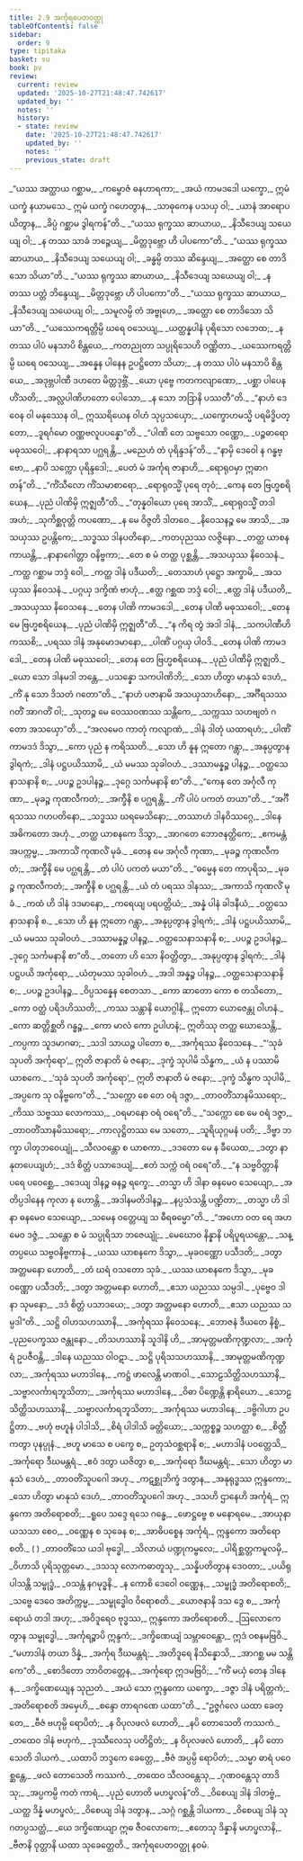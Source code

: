 ```yaml
---
title: 2.9 အင်္ကုရပေတဝတ္ထု
tableOfContents: false
sidebar:
  order: 9
type: tipitaka
basket: su
book: pv
review:
  current: review
  updated: '2025-10-27T21:48:47.742617'
  updated_by: ''
  notes: ''
  history:
  - state: review
    date: '2025-10-27T21:48:47.742617'
    updated_by: ''
    notes: ''
    previous_state: draft
---
```



<ReviewStatus review={frontmatter.review} showDetails={true} />

<HypothesisAnnotation frontmatter={frontmatter} />

<DynamicBreadcrumb />

<Division number="257" book="pv" e="ch" v="19" p="154">

<Paragraph number="281" type="verses" book="pv">
_“ယဿ အတ္ထာယ ဂစ္ဆာမ,_  
_ကမ္ဗောဇံ ဓနဟာရကာ;_  
_အယံ ကာမဒဒေါ ယက္ခော,_  
ဣမံ ယက္ခံ နယာမသေ._  

</Paragraph>

</Division>
<Division number="258" book="pv" e="ch" v="19" p="154">

<Paragraph number="282" type="verses" book="pv">
ဣမံ ယက္ခံ ဂဟေတွာန,_  
_သာဓုကေန ပသယှ ဝါ;_  
_ယာနံ အာရောပယိတွာန,_  
_ခိပ္ပံ ဂစ္ဆာမ ဒွါရကန်”တိ._  

</Paragraph>

</Division>
<Division number="259" book="pv" e="ch" v="19" p="154">

<Paragraph number="283" type="verses" book="pv">
_“ယဿ ရုက္ခဿ ဆာယာယ,_  
_နိသီဒေယျ သယေယျ ဝါ;_  
_န တဿ သာခံ ဘဉ္ဇေယျ,_  
_မိတ္တဒုဗ္ဘော ဟိ ပါပကော”တိ._  

</Paragraph>

</Division>
<Division number="260" book="pv" e="ch" v="19" p="154">

<Paragraph number="284" type="verses" book="pv">
_“ယဿ ရုက္ခဿ ဆာယာယ,_  
_နိသီဒေယျ သယေယျ ဝါ;_  
_ခန္ဓမ္ပိ တဿ ဆိန္ဒေယျ,_  
_အတ္ထော စေ တာဒိသော သိယာ”တိ._  

</Paragraph>

</Division>
<Division number="261" book="pv" e="ch" v="19" p="155">

<Paragraph number="285" type="verses" book="pv">
_“ယဿ ရုက္ခဿ ဆာယာယ,_  
_နိသီဒေယျ သယေယျ ဝါ;_  
_န တဿ ပတ္တံ ဘိန္ဒေယျ,_  
_မိတ္တဒုဗ္ဘော ဟိ ပါပကော”တိ._  

</Paragraph>

</Division>
<Division number="262" book="pv" e="ch" v="19" p="155">

<Paragraph number="286" type="verses" book="pv">
_“ယဿ ရုက္ခဿ ဆာယာယ,_  
_နိသီဒေယျ သယေယျ ဝါ;_  
_သမူလမ္ပိ တံ အဗ္ဗုဟေ,_  
_အတ္ထော စေ တာဒိသော သိယာ”တိ._  

</Paragraph>

</Division>
<Division number="263" book="pv" e="ch" v="19" p="155">

<Paragraph number="287" type="verses" book="pv">
_“ယဿေကရတ္တိမ္ပိ ဃရေ ဝသေယျ,_  
_ယတ္ထန္နပါနံ ပုရိသော လဘေထ;_  
_န တဿ ပါပံ မနသာပိ စိန္တယေ,_  
_ကတညုတာ သပ္ပုရိသေဟိ ဝဏ္ဏိတာ._  

</Paragraph>

</Division>
<Division number="264" book="pv" e="ch" v="19" p="155">

<Paragraph number="288" type="verses" book="pv">
_ယဿေကရတ္တိမ္ပိ ဃရေ ဝသေယျ,_  
_အန္နေန ပါနေန ဥပဋ္ဌိတော သိယာ;_  
_န တဿ ပါပံ မနသာပိ စိန္တယေ,_  
_အဒုဗ္ဘပါဏီ ဒဟတေ မိတ္တဒုဗ္ဘိံ._  

</Paragraph>

</Division>
<Division number="265" book="pv" e="ch" v="19" p="155">

<Paragraph number="289" type="verses" book="pv">
_ယော ပုဗ္ဗေ ကတကလျာဏော,_  
_ပစ္ဆာ ပါပေန ဟိံသတိ;_  
_အလ္လပါဏိဟတော ပေါသော,_  
_န သော ဘဒြာနိ ပဿတီ”တိ._  

</Paragraph>

</Division>
<Division number="266" book="pv" e="ch" v="19" p="155">

<Paragraph number="290" type="verses" book="pv">
_“နာဟံ ဒေဝေန ဝါ မနုဿေန ဝါ,_  
ဣဿရိယေန ဝါဟံ သုပ္ပသယှော;_  
_ယက္ခောဟမသ္မိ ပရမိဒ္ဓိပတ္တော,_  
_ဒူရင်္ဂမော ဝဏ္ဏဗလူပပန္နော”တိ._  

</Paragraph>

</Division>
<Division number="267" book="pv" e="ch" v="19" p="155">

<Paragraph number="291" type="verses" book="pv">
_“ပါဏိ တေ သဗ္ဗသော ဝဏ္ဏော,_  
_ပဉ္စဓာရော မဓုဿဝေါ;_  
_နာနာရသာ ပဂ္ဃရန္တိ,_  
_မညေဟံ တံ ပုရိန္ဒဒန်”တိ._  

</Paragraph>

</Division>
<Division number="268" book="pv" e="ch" v="19" p="155">

<Paragraph number="292" type="verses" book="pv">
_“နာမှိ ဒေဝေါ န ဂန္ဓဗ္ဗော,_  
_နာပိ သက္ကော ပုရိန္ဒဒေါ;_  
_ပေတံ မံ အင်္ကုရ ဇာနာဟိ,_  
_ရောရုဝမှာ ဣဓာဂတန်”တိ._  

</Paragraph>

</Division>
<Division number="269" book="pv" e="ch" v="19" p="155">

<Paragraph number="293" type="verses" book="pv">
_“ကိံသီလော ကိံသမာစာရော,_  
_ရောရုဝသ္မိံ ပုရေ တုဝံ;_  
_ကေန တေ ဗြဟ္မစရိယေန,_  
_ပုညံ ပါဏိမှိ ဣဇ္ဈတီ”တိ._  

</Paragraph>

</Division>
<Division number="270" book="pv" e="ch" v="19" p="155">

<Paragraph number="294" type="verses" book="pv">
_“တုန္နဝါယော ပုရေ အာသိံ,_  
_ရောရုဝသ္မိံ တဒါ အဟံ;_  
_သုကိစ္ဆဝုတ္တိ ကပဏော,_  
_န မေ ဝိဇ္ဇတိ ဒါတဝေ._  

</Paragraph>

</Division>
<Division number="271" book="pv" e="ch" v="19" p="156">

<Paragraph number="295" type="verses" book="pv">
_နိဝေသနဉ္စ မေ အာသိ,_  
_အသယှဿ ဥပန္တိကေ;_  
_သဒ္ဓဿ ဒါနပတိနော,_  
_ကတပုညဿ လဇ္ဇိနော._  

</Paragraph>

</Division>
<Division number="272" book="pv" e="ch" v="19" p="156">

<Paragraph number="296" type="verses" book="pv">
_တတ္ထ ယာစနကာယန္တိ,_  
_နာနာဂေါတ္တာ ဝနိဗ္ဗကာ;_  
_တေ စ မံ တတ္ထ ပုစ္ဆန္တိ,_  
_အသယှဿ နိဝေသနံ._  

</Paragraph>

</Division>
<Division number="273" book="pv" e="ch" v="19" p="156">

<Paragraph number="297" type="verses" book="pv">
_ကတ္ထ ဂစ္ဆာမ ဘဒ္ဒံ ဝေါ,_  
_ကတ္ထ ဒါနံ ပဒီယတိ;_  
_တေသာဟံ ပုဋ္ဌော အက္ခာမိ,_  
_အသယှဿ နိဝေသနံ._  

</Paragraph>

</Division>
<Division number="274" book="pv" e="ch" v="19" p="156">

<Paragraph number="298" type="verses" book="pv">
_ပဂ္ဂယှ ဒက္ခိဏံ ဗာဟုံ,_  
_ဧတ္ထ ဂစ္ဆထ ဘဒ္ဒံ ဝေါ;_  
_ဧတ္ထ ဒါနံ ပဒီယတိ,_  
_အသယှဿ နိဝေသနေ._  

</Paragraph>

</Division>
<Division number="275" book="pv" e="ch" v="19" p="156">

<Paragraph number="299" type="verses" book="pv">
_တေန ပါဏိ ကာမဒဒေါ,_  
_တေန ပါဏိ မဓုဿဝေါ;_  
_တေန မေ ဗြဟ္မစရိယေန,_  
_ပုညံ ပါဏိမှိ ဣဇ္ဈတီ”တိ._  

</Paragraph>

</Division>
<Division number="276" book="pv" e="ch" v="19" p="156">

<Paragraph number="300" type="verses" book="pv">
_“န ကိရ တွံ အဒါ ဒါနံ,_  
_သကပါဏီဟိ ကဿစိ;_  
_ပရဿ ဒါနံ အနုမောဒမာနော,_  
_ပါဏိံ ပဂ္ဂယှ ပါဝဒိ._  

</Paragraph>

</Division>
<Division number="277" book="pv" e="ch" v="19" p="156">

<Paragraph number="301" type="verses" book="pv">
_တေန ပါဏိ ကာမဒဒေါ,_  
_တေန ပါဏိ မဓုဿဝေါ;_  
_တေန တေ ဗြဟ္မစရိယေန,_  
_ပုညံ ပါဏိမှိ ဣဇ္ဈတိ._  

</Paragraph>

</Division>
<Division number="278" book="pv" e="ch" v="19" p="156">

<Paragraph number="302" type="verses" book="pv">
_ယော သော ဒါနမဒါ ဘန္တေ,_  
_ပသန္နော သကပါဏိဘိ;_  
_သော ဟိတွာ မာနုသံ ဒေဟံ,_  
_ကိံ နု သော ဒိသတံ ဂတော”တိ._  

</Paragraph>

</Division>
<Division number="279" book="pv" e="ch" v="19" p="156">

<Paragraph number="303" type="verses" book="pv">
_“နာဟံ ပဇာနာမိ အသယှသာဟိနော,_  
_အင်္ဂီရသဿ ဂတိံ အာဂတိံ ဝါ;_  
_သုတဉ္စ မေ ဝေဿဝဏဿ သန္တိကေ,_  
_သက္ကဿ သဟဗျတံ ဂတော အသယှော”တိ._  

</Paragraph>

</Division>
<Division number="280" book="pv" e="ch" v="19" p="156">

<Paragraph number="304" type="verses" book="pv">
_“အလမေဝ ကာတုံ ကလျာဏံ,_  
_ဒါနံ ဒါတုံ ယထာရဟံ;_  
_ပါဏိံ ကာမဒဒံ ဒိသွာ,_  
_ကော ပုညံ န ကရိဿတိ._  

</Paragraph>

</Division>
<Division number="281" book="pv" e="ch" v="19" p="156">

<Paragraph number="305" type="verses" book="pv">
_သော ဟိ နူန ဣတော ဂန္တွာ,_  
_အနုပ္ပတွာန ဒွါရကံ;_  
_ဒါနံ ပဋ္ဌပယိဿာမိ,_  
_ယံ မမဿ သုခါဝဟံ._  

</Paragraph>

</Division>
<Division number="282" book="pv" e="ch" v="19" p="156">

<Paragraph number="306" type="verses" book="pv">
_ဒဿာမန္နဉ္စ ပါနဉ္စ,_  
_ဝတ္ထသေနာသနာနိ စ;_  
_ပပဉ္စ ဥဒပါနဉ္စ,_  
_ဒုဂ္ဂေ သင်္ကမနာနိ စာ”တိ._  

</Paragraph>

</Division>
<Division number="283" book="pv" e="ch" v="19" p="157">

<Paragraph number="307" type="verses" book="pv">
_“ကေန တေ အင်္ဂုလီ ကုဏာ,_  
_မုခဉ္စ ကုဏလီကတံ;_  
_အက္ခီနိ စ ပဂ္ဃရန္တိ,_  
_ကိံ ပါပံ ပကတံ တယာ”တိ._  

</Paragraph>

</Division>
<Division number="284" book="pv" e="ch" v="19" p="157">

<Paragraph number="308" type="verses" book="pv">
_“အင်္ဂီရသဿ ဂဟပတိနော,_  
_သဒ္ဓဿ ဃရမေသိနော;_  
_တဿာဟံ ဒါနဝိဿဂ္ဂေ,_  
_ဒါနေ အဓိကတော အဟုံ._  

</Paragraph>

</Division>
<Division number="285" book="pv" e="ch" v="19" p="157">

<Paragraph number="309" type="verses" book="pv">
_တတ္ထ ယာစနကေ ဒိသွာ,_  
_အာဂတေ ဘောဇနတ္ထိကေ;_  
_ဧကမန္တံ အပက္ကမ္မ,_  
_အကာသိံ ကုဏလိံ မုခံ._  

</Paragraph>

</Division>
<Division number="286" book="pv" e="ch" v="19" p="157">

<Paragraph number="310" type="verses" book="pv">
_တေန မေ အင်္ဂုလီ ကုဏာ,_  
_မုခဉ္စ ကုဏလီကတံ;_  
_အက္ခီနိ မေ ပဂ္ဃရန္တိ,_  
_တံ ပါပံ ပကတံ မယာ”တိ._  

</Paragraph>

</Division>
<Division number="287" book="pv" e="ch" v="19" p="157">

<Paragraph number="311" type="verses" book="pv">
_“ဓမ္မေန တေ ကာပုရိသ,_  
_မုခဉ္စ ကုဏလီကတံ;_  
_အက္ခီနိ စ ပဂ္ဃရန္တိ,_  
_ယံ တံ ပရဿ ဒါနဿ;_  
_အကာသိ ကုဏလိံ မုခံ._  

</Paragraph>

</Division>
<Division number="288" book="pv" e="ch" v="19" p="157">

<Paragraph number="312" type="verses" book="pv">
_ကထံ ဟိ ဒါနံ ဒဒမာနော,_  
_ကရေယျ ပရပတ္တိယံ;_  
_အန္နံ ပါနံ ခါဒနီယံ,_  
_ဝတ္ထသေနာသနာနိ စ._  

</Paragraph>

</Division>
<Division number="289" book="pv" e="ch" v="19" p="157">

<Paragraph number="313" type="verses" book="pv">
_သော ဟိ နူန ဣတော ဂန္တွာ,_  
_အနုပ္ပတွာန ဒွါရကံ;_  
_ဒါနံ ပဋ္ဌပယိဿာမိ,_  
_ယံ မမဿ သုခါဝဟံ._  

</Paragraph>

</Division>
<Division number="290" book="pv" e="ch" v="19" p="157">

<Paragraph number="314" type="verses" book="pv">
_ဒဿာမန္နဉ္စ ပါနဉ္စ,_  
_ဝတ္ထသေနာသနာနိ စ;_  
_ပပဉ္စ ဥဒပါနဉ္စ,_  
_ဒုဂ္ဂေ သင်္ကမနာနိ စာ”တိ._  

</Paragraph>

</Division>
<Division number="291" book="pv" e="ch" v="19" p="157">

<Paragraph number="315" type="verses" book="pv">
_တတော ဟိ သော နိဝတ္တိတွာ,_  
_အနုပ္ပတွာန ဒွါရကံ;_  
_ဒါနံ ပဋ္ဌပယိ အင်္ကုရော,_  
_ယံတုမဿ သုခါဝဟံ._  

</Paragraph>

</Division>
<Division number="292" book="pv" e="ch" v="19" p="157">

<Paragraph number="316" type="verses" book="pv">
_အဒါ အန္နဉ္စ ပါနဉ္စ,_  
_ဝတ္ထသေနာသနာနိ စ;_  
_ပပဉ္စ ဥဒပါနဉ္စ,_  
_ဝိပ္ပသန္နေန စေတသာ._  

</Paragraph>

</Division>
<Division number="293" book="pv" e="ch" v="19" p="157">

<Paragraph number="317" type="verses" book="pv">
_ကော ဆာတော ကော စ တသိတော,_  
_ကော ဝတ္ထံ ပရိဒဟိဿတိ;_  
_ကဿ သန္တာနိ ယောဂ္ဂါနိ,_  
ဣတော ယောဇေန္တု ဝါဟနံ._  

</Paragraph>

</Division>
<Division number="294" book="pv" e="ch" v="19" p="157">

<Paragraph number="318" type="verses" book="pv">
_ကော ဆတ္တိစ္ဆတိ ဂန္ဓဉ္စ,_  
_ကော မာလံ ကော ဥပါဟနံ;_  
ဣတိဿု တတ္ထ ဃောသေန္တိ,_  
_ကပ္ပကာ သူဒမာဂဓာ;_  
_သဒါ သာယဉ္စ ပါတော စ,_  
_အင်္ကုရဿ နိဝေသနေ._  

</Paragraph>

</Division>
<Division number="295" book="pv" e="ch" v="19" p="158">

<Paragraph number="319" type="verses" book="pv">
_“‘သုခံ သုပတိ အင်္ကုရော’,_  
ဣတိ ဇာနာတိ မံ ဇနော;_  
_ဒုက္ခံ သုပါမိ သိန္ဓက,_  
_ယံ န ပဿာမိ ယာစကေ._  

</Paragraph>

</Division>
<Division number="296" book="pv" e="ch" v="19" p="158">

<Paragraph number="320" type="verses" book="pv">
_‘သုခံ သုပတိ အင်္ကုရော’,_  
ဣတိ ဇာနာတိ မံ ဇနော;_  
_ဒုက္ခံ သိန္ဓက သုပါမိ,_  
_အပ္ပကေ သု ဝနိဗ္ဗကေ”တိ._  

</Paragraph>

</Division>
<Division number="297" book="pv" e="ch" v="19" p="158">

<Paragraph number="321" type="verses" book="pv">
_“သက္ကော စေ တေ ဝရံ ဒဇ္ဇာ,_  
_တာဝတိံသာနမိဿရော;_  
_ကိဿ သဗ္ဗဿ လောကဿ,_  
_ဝရမာနော ဝရံ ဝရေ”တိ._  

</Paragraph>

</Division>
<Division number="298" book="pv" e="ch" v="19" p="158">

<Paragraph number="322" type="verses" book="pv">
_“သက္ကော စေ မေ ဝရံ ဒဇ္ဇာ,_  
_တာဝတိံသာနမိဿရော;_  
_ကာလုဋ္ဌိတဿ မေ သတော,_  
_သူရိယုဂ္ဂမနံ ပတိ;_  
_ဒိဗ္ဗာ ဘက္ခာ ပါတုဘဝေယျုံ,_  
_သီလဝန္တော စ ယာစကာ._  

</Paragraph>

</Division>
<Division number="299" book="pv" e="ch" v="19" p="158">

<Paragraph number="323" type="verses" book="pv">
_ဒဒတော မေ န ခီယေထ,_  
_ဒတွာ နာနုတပေယျဟံ;_  
_ဒဒံ စိတ္တံ ပသာဒေယျံ,_  
_ဧတံ သက္ကံ ဝရံ ဝရေ”တိ._  

</Paragraph>

</Division>
<Division number="300" book="pv" e="ch" v="19" p="158">

<Paragraph number="324" type="verses" book="pv">
_“န သဗ္ဗဝိတ္တာနိ ပရေ ပဝေစ္ဆေ,_  
_ဒဒေယျ ဒါနဉ္စ ဓနဉ္စ ရက္ခေ;_  
_တသ္မာ ဟိ ဒါနာ ဓနမေဝ သေယျော,_  
_အတိပ္ပဒါနေန ကုလာ န ဟောန္တိ._  

</Paragraph>

</Division>
<Division number="301" book="pv" e="ch" v="19" p="158">

<Paragraph number="325" type="verses" book="pv">
_အဒါနမတိဒါနဉ္စ,_  
_နပ္ပသံသန္တိ ပဏ္ဍိတာ;_  
_တသ္မာ ဟိ ဒါနာ ဓနမေဝ သေယျော,_  
_သမေန ဝတ္တေယျ သ ဓီရဓမ္မော”တိ._  

</Paragraph>

</Division>
<Division number="302" book="pv" e="ch" v="19" p="158">

<Paragraph number="326" type="verses" book="pv">
_“အဟော ဝတ ရေ အဟမေဝ ဒဇ္ဇံ,_  
_သန္တော စ မံ သပ္ပုရိသာ ဘဇေယျုံ;_  
_မေဃောဝ နိန္နာနိ ပရိပူရယန္တော,_  
_သန္တပ္ပယေ သဗ္ဗဝနိဗ္ဗကာနံ._  

</Paragraph>

</Division>
<Division number="303" book="pv" e="ch" v="19" p="158">

<Paragraph number="327" type="verses" book="pv">
_ယဿ ယာစနကေ ဒိသွာ,_  
_မုခဝဏ္ဏော ပသီဒတိ;_  
_ဒတွာ အတ္တမနော ဟောတိ,_  
_တံ ဃရံ ဝသတော သုခံ._  

</Paragraph>

</Division>
<Division number="304" book="pv" e="ch" v="19" p="158">

<Paragraph number="328" type="verses" book="pv">
_ယဿ ယာစနကေ ဒိသွာ,_  
_မုခဝဏ္ဏော ပသီဒတိ;_  
_ဒတွာ အတ္တမနော ဟောတိ,_  
_ဧသာ ယညဿ သမ္ပဒါ._  

</Paragraph>

</Division>
<Division number="305" book="pv" e="ch" v="19" p="159">

<Paragraph number="329" type="verses" book="pv">
_ပုဗ္ဗေဝ ဒါနာ သုမနော,_  
_ဒဒံ စိတ္တံ ပသာဒယေ;_  
_ဒတွာ အတ္တမနော ဟောတိ,_  
_ဧသာ ယညဿ သမ္ပဒါ”တိ._  

</Paragraph>

</Division>
<Division number="306" book="pv" e="ch" v="19" p="159">

<Paragraph number="330" type="verses" book="pv">
_သဋ္ဌိ ဝါဟသဟဿာနိ,_  
_အင်္ကုရဿ နိဝေသနေ;_  
_ဘောဇနံ ဒီယတေ နိစ္စံ,_  
_ပုညပေက္ခဿ ဇန္တုနော._  

</Paragraph>

</Division>
<Division number="307" book="pv" e="ch" v="19" p="159">

<Paragraph number="331" type="verses" book="pv">
_တိသဟဿာနိ သူဒါနိ ဟိ,_  
_အာမုတ္တမဏိကုဏ္ဍလာ;_  
_အင်္ကုရံ ဥပဇီဝန္တိ,_  
_ဒါနေ ယညဿ ဝါဝဋာ._  

</Paragraph>

</Division>
<Division number="308" book="pv" e="ch" v="19" p="159">

<Paragraph number="332" type="verses" book="pv">
_သဋ္ဌိ ပုရိသသဟဿာနိ,_  
_အာမုတ္တမဏိကုဏ္ဍလာ;_  
_အင်္ကုရဿ မဟာဒါနေ,_  
_ကဋ္ဌံ ဖာလေန္တိ မာဏဝါ._  

</Paragraph>

</Division>
<Division number="309" book="pv" e="ch" v="19" p="159">

<Paragraph number="333" type="verses" book="pv">
_သောဠသိတ္ထိသဟဿာနိ,_  
_သဗ္ဗာလင်္ကာရဘူသိတာ;_  
_အင်္ကုရဿ မဟာဒါနေ,_  
_ဝိဓာ ပိဏ္ဍေန္တိ နာရိယော._  

</Paragraph>

</Division>
<Division number="310" book="pv" e="ch" v="19" p="159">

<Paragraph number="334" type="verses" book="pv">
_သောဠသိတ္ထိသဟဿာနိ,_  
_သဗ္ဗာလင်္ကာရဘူသိတာ;_  
_အင်္ကုရဿ မဟာဒါနေ,_  
_ဒဗ္ဗိဂါဟာ ဥပဋ္ဌိတာ._  

</Paragraph>

</Division>
<Division number="311" book="pv" e="ch" v="19" p="159">

<Paragraph number="335" type="verses" book="pv">
_ဗဟုံ ဗဟူနံ ပါဒါသိ,_  
_စိရံ ပါဒါသိ ခတ္တိယော;_  
_သက္ကစ္စဉ္စ သဟတ္ထာ စ,_  
_စိတ္တီကတွာ ပုနပ္ပုနံ._  

</Paragraph>

</Division>
<Division number="312" book="pv" e="ch" v="19" p="159">

<Paragraph number="336" type="verses" book="pv">
_ဗဟူ မာသေ စ ပက္ခေ စ,_  
ဥတုသံဝစ္ဆရာနိ စ;_  
_မဟာဒါနံ ပဝတ္တေသိ,_  
_အင်္ကုရော ဒီဃမန္တရံ._  

</Paragraph>

</Division>
<Division number="313" book="pv" e="ch" v="19" p="159">

<Paragraph number="337" type="verses" book="pv">
_ဧဝံ ဒတွာ ယဇိတွာ စ,_  
_အင်္ကုရော ဒီဃမန္တရံ;_  
_သော ဟိတွာ မာနုသံ ဒေဟံ,_  
_တာဝတိံသူပဂေါ အဟု._  

</Paragraph>

</Division>
<Division number="314" book="pv" e="ch" v="19" p="159">

<Paragraph number="338" type="verses" book="pv">
_ကဋစ္ဆုဘိက္ခံ ဒတွာန,_  
_အနုရုဒ္ဓဿ ဣန္ဒကော;_  
_သော ဟိတွာ မာနုသံ ဒေဟံ,_  
_တာဝတိံသူပဂေါ အဟု._  

</Paragraph>

</Division>
<Division number="315" book="pv" e="ch" v="19" p="159">

<Paragraph number="339" type="verses" book="pv">
_ဒသဟိ ဌာနေဟိ အင်္ကုရံ,_  
ဣန္ဒကော အတိရောစတိ;_  
_ရူပေ သဒ္ဒေ ရသေ ဂန္ဓေ,_  
_ဖောဋ္ဌဗ္ဗေ စ မနောရမေ._  

</Paragraph>

</Division>
<Division number="316" book="pv" e="ch" v="19" p="159">

<Paragraph number="340" type="verses" book="pv">
_အာယုနာ ယသသာ စေဝ,_  
_ဝဏ္ဏေန စ သုခေန စ;_  
_အာဓိပစ္စေန အင်္ကုရံ,_  
ဣန္ဒကော အတိရောစတိ._  

</Paragraph>

<Paragraph number="341" book="pv">
( )
</Paragraph>

</Division>
<Division number="317" book="pv" e="ch" v="19" p="159">

<Paragraph number="342" type="verses" book="pv">
_တာဝတိံသေ ယဒါ ဗုဒ္ဓေါ,_  
_သိလာယံ ပဏ္ဍုကမ္ဗလေ;_  
_ပါရိစ္ဆတ္တကမူလမှိ,_  
_ဝိဟာသိ ပုရိသုတ္တမော._  

</Paragraph>

</Division>
<Division number="318" book="pv" e="ch" v="19" p="160">

<Paragraph number="343" type="verses" book="pv">
_ဒသသု လောကဓာတူသု,_  
_သန္နိပတိတွာန ဒေဝတာ;_  
_ပယိရုပါသန္တိ သမ္ဗုဒ္ဓံ,_  
_ဝသန္တံ နဂမုဒ္ဓနိ._  

</Paragraph>

</Division>
<Division number="319" book="pv" e="ch" v="19" p="160">

<Paragraph number="344" type="verses" book="pv">
_န ကောစိ ဒေဝေါ ဝဏ္ဏေန,_  
_သမ္ဗုဒ္ဓံ အတိရောစတိ;_  
_သဗ္ဗေ ဒေဝေ အတိက္ကမ္မ,_  
_သမ္ဗုဒ္ဓေါဝ ဝိရောစတိ._  

</Paragraph>

</Division>
<Division number="320" book="pv" e="ch" v="19" p="160">

<Paragraph number="345" type="verses" book="pv">
_ယောဇနာနိ ဒသ ဒွေ စ,_  
_အင်္ကုရောယံ တဒါ အဟု;_  
_အဝိဒူရေဝ ဗုဒ္ဓဿ,_  
ဣန္ဒကော အတိရောစတိ._  

</Paragraph>

</Division>
<Division number="321" book="pv" e="ch" v="19" p="160">

<Paragraph number="346" type="verses" book="pv">
_ဩလောကေတွာန သမ္ဗုဒ္ဓေါ,_  
_အင်္ကုရဉ္စာပိ ဣန္ဒကံ;_  
_ဒက္ခိဏေယျံ သမ္ဘာဝေန္တော,_  
ဣဒံ ဝစနမဗြဝိ._  

</Paragraph>

</Division>
<Division number="322" book="pv" e="ch" v="19" p="160">

<Paragraph number="347" type="verses" book="pv">
_“မဟာဒါနံ တယာ ဒိန္နံ,_  
_အင်္ကုရ ဒီဃမန္တရံ;_  
_အတိဒူရေ နိသိန္နောသိ,_  
_အာဂစ္ဆ မမ သန္တိကေ”တိ._  

</Paragraph>

</Division>
<Division number="323" book="pv" e="ch" v="19" p="160">

<Paragraph number="348" type="verses" book="pv">
_စောဒိတော ဘာဝိတတ္တေန,_  
_အင်္ကုရော ဣဒမဗြဝိ;_  
_“ကိံ မယှံ တေန ဒါနေန,_  
_ဒက္ခိဏေယျေန သုညတံ._  

</Paragraph>

</Division>
<Division number="324" book="pv" e="ch" v="19" p="160">

<Paragraph number="349" type="verses" book="pv">
_အယံ သော ဣန္ဒကော ယက္ခော,_  
_ဒဇ္ဇာ ဒါနံ ပရိတ္တကံ;_  
_အတိရောစတိ အမှေဟိ,_  
_စန္ဒော တာရဂဏေ ယထာ”တိ._  

</Paragraph>

</Division>
<Division number="325" book="pv" e="ch" v="19" p="160">

<Paragraph number="350" type="verses" book="pv">
_“ဥဇ္ဇင်္ဂလေ ယထာ ခေတ္တေ,_  
_ဗီဇံ ဗဟုမ္ပိ ရောပိတံ;_  
_န ဝိပုလဖလံ ဟောတိ,_  
_နပိ တောသေတိ ကဿကံ._  

</Paragraph>

</Division>
<Division number="326" book="pv" e="ch" v="19" p="160">

<Paragraph number="351" type="verses" book="pv">
_တထေဝ ဒါနံ ဗဟုကံ,_  
_ဒုဿီလေသု ပတိဋ္ဌိတံ;_  
_န ဝိပုလဖလံ ဟောတိ,_  
_နပိ တောသေတိ ဒါယကံ._  

</Paragraph>

</Division>
<Division number="327" book="pv" e="ch" v="19" p="160">

<Paragraph number="352" type="verses" book="pv">
_ယထာပိ ဘဒ္ဒကေ ခေတ္တေ,_  
_ဗီဇံ အပ္ပမ္ပိ ရောပိတံ;_  
_သမ္မာ ဓာရံ ပဝေစ္ဆန္တေ,_  
_ဖလံ တောသေတိ ကဿကံ._  

</Paragraph>

</Division>
<Division number="328" book="pv" e="ch" v="19" p="160">

<Paragraph number="353" type="verses" book="pv">
_တထေဝ သီလဝန္တေသု,_  
_ဂုဏဝန္တေသု တာဒိသု;_  
_အပ္ပကမ္ပိ ကတံ ကာရံ,_  
_ပုညံ ဟောတိ မဟပ္ဖလန်”တိ._  

</Paragraph>

</Division>
<Division number="329" book="pv" e="ch" v="19" p="160">

<Paragraph number="354" type="verses" book="pv">
_ဝိစေယျ ဒါနံ ဒါတဗ္ဗံ,_  
_ယတ္ထ ဒိန္နံ မဟပ္ဖလံ;_  
_ဝိစေယျ ဒါနံ ဒတွာန,_  
_သဂ္ဂံ ဂစ္ဆန္တိ ဒါယကာ._  

</Paragraph>

</Division>
<Division number="330" book="pv" e="ch" v="19" p="161">

<Paragraph number="355" type="verses" book="pv">
_ဝိစေယျ ဒါနံ သုဂတပ္ပသတ္ထံ,_  
_ယေ ဒက္ခိဏေယျာ ဣဓ ဇီဝလောကေ;_  
_ဧတေသု ဒိန္နာနိ မဟပ္ဖလာနိ,_  
_ဗီဇာနိ ဝုတ္တာနိ ယထာ သုခေတ္တေတိ._  


</Paragraph>
</Division>

<Paragraph number="356" type="center" book="pv">
အင်္ကုရပေတဝတ္ထု နဝမံ.
</Paragraph>